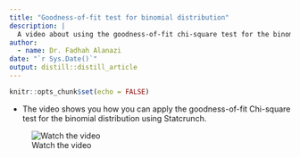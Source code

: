 ```yaml
---
title: "Goodness-of-fit test for binomial distribution"
description: |
  A video about using the goodness-of-fit chi-square test for the binomail disribution using Statcrunch
author:
  - name: Dr. Fadhah Alanazi 
date: "`r Sys.Date()`"
output: distill::distill_article
---
```


```r
knitr::opts_chunk$set(echo = FALSE)
```

- The video shows you how you can apply the goodness-of-fit Chi-square test for the binomial distribution using Statcrunch. 

![Watch the video](https://youtu.be/WSPDOxpbkyQ?si=9Tzhfc2Ts0r7gwbr)





